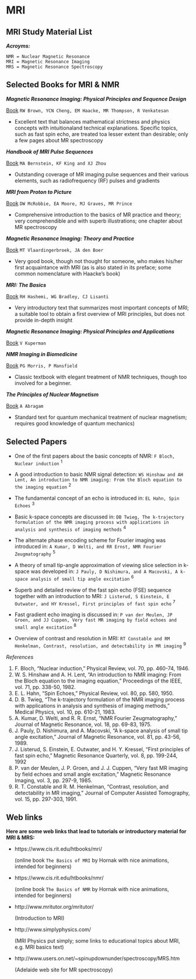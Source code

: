 # MRI

## MRI Study Material List

**_Acroyms:_**

```
NMR = Nuclear Magnetic Resonance
MRI = Magnetic Resonance Imaging
MRS = Magnetic Resonance Spectroscopy
```

## Selected Books for MRI & NMR

***Magnetic Resonance Imaging: Physical Principles and Sequence Design***

[Book](https://onlinelibrary.wiley.com/doi/book/10.1002/9781118633953) ```RW Brown, YCN Cheng, EM Haacke, MR Thompson, R Venkatesan```

  - Excellent text that balances mathematical strictness and physics concepts with intuitionaland technical explanations. Specific topics, such as fast spin echo, are treated toa lesser extent than desirable; only a few pages about MR spectroscopy

***Handbook of MRI Pulse Sequences*** 

[Book](https://www.sciencedirect.com/book/9780120928613/handbook-of-mri-pulse-sequences) ```MA Bernstein, KF King and XJ Zhou```

 - Outstanding coverage of MR imaging pulse sequences and their various elements, such as radiofrequency (RF) pulses and gradients

***MRI from Proton to Picture***

[Book](https://www.cambridge.org/core/books/mri-from-picture-to-proton/3ADC814FF8FC6A78A54D37746F806D5A) ```DW McRobbie, EA Moore, MJ Graves, MR Prince```

  - Comprehensive introduction to the basics of MR practice and theory; very comprehendible and with superb illustrations; one chapter about MR spectroscopy

***Magnetic Resonance Imaging: Theory and Practice***  

[Book](https://www.amazon.com/Magnetic-Resonance-Imaging-Theory-Practice/dp/3642078230) ```MT Vlaardingerbroek, JA den Boer```

  - Very good book, though not thought for someone, who makes his/her first acquaintance with MRI (as is also stated in its preface; some common nomenclature with Haacke's book)

***MRI: The Basics***

[Book](https://www.amazon.com/MRI-Ray-Hashman-Hashemi-PhD/dp/1608311155) ```RH Hashemi, WG Bradley, CJ Lisanti```

  - Very introductory text that summarizes most important concepts of MRI; a suitable tool to obtain a first overview of MRI principles, but does not provide in-depth insight

***Magnetic Resonance Imaging: Physical Principles and Applications***

[Book](https://www.amazon.com/Magnetic-Resonance-Imaging-Principles-Applications/dp/0123886651) ```V Kuperman```

***NMR Imaging in Biomedicine***

[Book](https://books.google.ae/books/about/NMR_Imaging_in_Biomedicine.html?id=QLBqAAAAMAAJ&redir_esc=y) ```PG Morris, P Mansfield```

  - Classic textbook with elegant treatment of NMR techniques, though too involved for a beginner.

***The Principles of Nuclear Magnetism***

[Book](https://books.google.ae/books?id=9M8U_JK7K54C&printsec=frontcover&dq=The+Principles+of+Nuclear+Magnetism+english!&hl=en&sa=X&ved=2ahUKEwiarMPppKj3AhVARPEDHRYjCf4Q6AF6BAgJEAI#v=onepage&q&f=false) ```A Abragam```

  - Standard text for quantum mechanical treatment of nuclear magnetism; requires good knowledge of quantum mechanics)

## Selected Papers

- One of the first papers about the basic concepts of NMR: ```F Bloch, Nuclear induction``` <sup>1

- A good introduction to basic NMR signal detection: ```WS Hinshaw and AH Lent, An introduction to NMR imaging: From the Bloch equation to the imaging equation``` <sup>2

- The fundamental concept of an echo is introduced in: ```EL Hahn, Spin Echoes``` <sup>3

- Basic k-space concepts are discussed in: ```DB Twieg, The k-trajectory formulation of the NMR imaging process with applications in analysis and synthesis of imaging methods``` <sup>4

- The alternate phase encoding scheme for Fourier imaging was introduced in: ```A Kumar, D Welti, and RR Ernst, NMR Fourier Zeugmatography``` <sup>5

- A theory of small tip-angle approximation of viewing slice selection in k-space was developed in: ```J Pauly, D Nishimura, and A Macovski, A k-space analysis of small tip angle excitation``` <sup>6

- Superb and detailed review of the fast spin echo (FSE) sequence together with an introduction to MRI: ```J Listerud, S Einstein, E Outwater, and HY Kressel, First principles of fast spin echo``` <sup>7

- Fast gradient echo imaging is discussed in: ```P van der Meulen, JP Groen, and JJ Cuppen, Very fast MR imaging by field echoes and small angle excitation``` <sup>8

- Overview of contrast and resolution in MRI: ```RT Constable and RM Henkelman, Contrast, resolution, and detectability in MR imaging``` <sup>9

_References_

1. F. Bloch, “Nuclear induction,” Physical Review, vol. 70, pp. 460-74, 1946.
2. W. S. Hinshaw and A. H. Lent, “An introduction to NMR imaging: From the Bloch equation to the imaging equation,” Proceedings of the IEEE, vol. 71, pp. 338-50, 1982.
3. E. L. Hahn, “Spin Echoes,” Physical Review, vol. 80, pp. 580, 1950.
4. D. B. Twieg, “The k-trajectory formulation of the NMR imaging process with applications in analysis and synthesis of imaging methods,” Medical Physics, vol. 10, pp. 610-21, 1983.
5. A. Kumar, D. Welti, and R. R. Ernst, “NMR Fourier Zeugmatography,” Journal of Magnetic Resonance, vol. 18, pp. 69-83, 1975.
6. J. Pauly, D. Nishimura, and A. Macovski, “A k-space analysis of small tip angle excitation,” Journal of Magnetic Resonance, vol. 81, pp. 43-56, 1989.
7. J. Listerud, S. Einstein, E. Outwater, and H. Y. Kressel, “First principles of fast spin echo,” Magnetic Resonance Quarterly, vol. 8, pp. 199-244, 1992
8. P. van der Meulen, J. P. Groen, and J. J. Cuppen, “Very fast MR imaging by field echoes and small angle excitation,” Magnetic Resonance Imaging, vol. 3, pp. 297-9, 1985.
9. R. T. Constable and R. M. Henkelman, “Contrast, resolution, and detectability in MR imaging,” Journal of Computer Assisted Tomography, vol. 15, pp. 297-303, 1991.

## Web links

**Here are some web links that lead to tutorials or introductory material for MRI & MRS:**

- https://www.cis.rit.edu/htbooks/mri/ 

  (online book `The Basics of MRI` by Hornak with nice animations, intended for beginners)

- https://www.cis.rit.edu/htbooks/nmr/ 

  (online book `The Basics of NMR` by Hornak with nice animations, intended for beginners)

- http://www.mritutor.org/mritutor/ 

  (Introduction to MRI)

- http://www.simplyphysics.com/ 

  (MRI Physics put simply; some links to educational topics about MRI, e.g. MRI basics text)

- http://www.users.on.net/~spinupdownunder/spectroscopy/MRS.htm 

  (Adelaide web site for MR spectroscopy)




